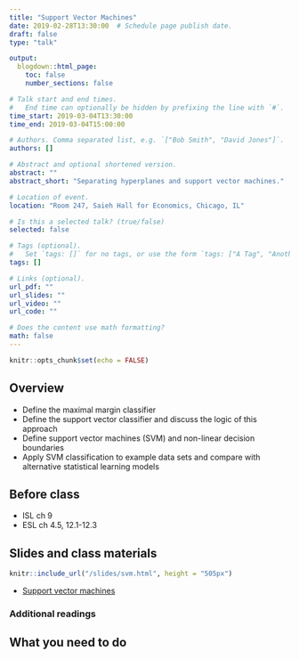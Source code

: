```yaml
---
title: "Support Vector Machines"
date: 2019-02-28T13:30:00  # Schedule page publish date.
draft: false
type: "talk"

output:
  blogdown::html_page:
    toc: false
    number_sections: false

# Talk start and end times.
#   End time can optionally be hidden by prefixing the line with `#`.
time_start: 2019-03-04T13:30:00
time_end: 2019-03-04T15:00:00

# Authors. Comma separated list, e.g. `["Bob Smith", "David Jones"]`.
authors: []

# Abstract and optional shortened version.
abstract: ""
abstract_short: "Separating hyperplanes and support vector machines."

# Location of event.
location: "Room 247, Saieh Hall for Economics, Chicago, IL"

# Is this a selected talk? (true/false)
selected: false

# Tags (optional).
#   Set `tags: []` for no tags, or use the form `tags: ["A Tag", "Another Tag"]` for one or more tags.
tags: []

# Links (optional).
url_pdf: ""
url_slides: ""
url_video: ""
url_code: ""

# Does the content use math formatting?
math: false
---
```


```r
knitr::opts_chunk$set(echo = FALSE)
```

## Overview

* Define the maximal margin classifier
* Define the support vector classifier and discuss the logic of this approach
* Define support vector machines (SVM) and non-linear decision boundaries
* Apply SVM classification to example data sets and compare with alternative statistical learning models

## Before class

* ISL ch 9
* ESL ch 4.5, 12.1-12.3

## Slides and class materials

```r
knitr::include_url("/slides/svm.html", height = "505px")
```

* [Support vector machines](/notes/support-vector-machines/)

### Additional readings


## What you need to do

